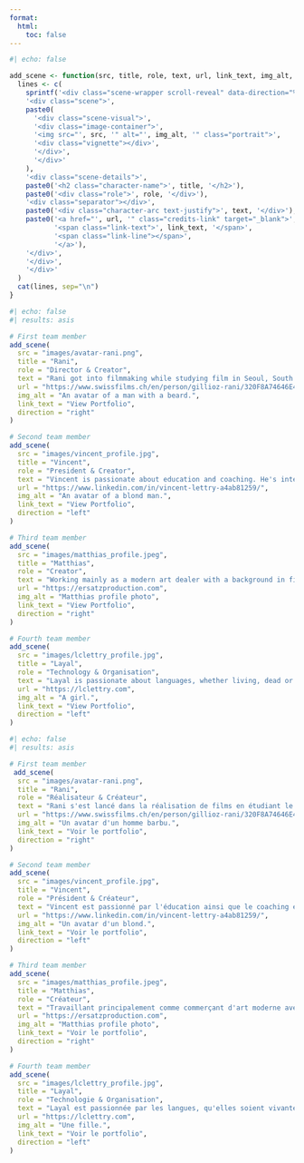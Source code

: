 ```yaml
---
format:
  html:
    toc: false
---
```

::: {.film-grain}
:::


```r
#| echo: false

add_scene <- function(src, title, role, text, url, link_text, img_alt, direction = "right") {
  lines <- c(
    sprintf('<div class="scene-wrapper scroll-reveal" data-direction="%s">', direction),
    '<div class="scene">',
    paste0(
      '<div class="scene-visual">',
      '<div class="image-container">',
      '<img src="', src, '" alt="', img_alt, '" class="portrait">',
      '<div class="vignette"></div>',
      '</div>',
      '</div>'
    ),
    '<div class="scene-details">',
    paste0('<h2 class="character-name">', title, '</h2>'),
    paste0('<div class="role">', role, '</div>'),
    '<div class="separator"></div>',
    paste0('<div class="character-arc text-justify">', text, '</div>'),
    paste0('<a href="', url, '" class="credits-link" target="_blank">', 
           '<span class="link-text">', link_text, '</span>',
           '<span class="link-line"></span>',
           '</a>'),
    '</div>',
    '</div>',
    '</div>'
  )
  cat(lines, sep="\n")
}
```

::: {.film-reel}
::: {.content-visible when-profile="english"}
```r
#| echo: false
#| results: asis

# First team member
add_scene(
  src = "images/avatar-rani.png",
  title = "Rani", 
  role = "Director & Creator",
  text = "Rani got into filmmaking while studying film in Seoul, South Korea. He now works as a freelance translator and spends his free time creating music - or noise - on the piano or computer, playing video games late into the night, and immersing himself in literature and philosophy. He is particularly interested in discovering new experiences and impressions through various forms of art and media, and wishes to convey this through his own work.",
  url = "https://www.swissfilms.ch/en/person/gillioz-rani/320F8A74646E41718A8CB4BD0C32B79A",
  img_alt = "An avatar of a man with a beard.",
  link_text = "View Portfolio",
  direction = "right"
)

# Second team member
add_scene(
  src = "images/vincent_profile.jpg",
  title = "Vincent", 
  role = "President & Creator",
  text = "Vincent is passionate about education and coaching. He's interested in many different subjects, from philosophy to music, sports and communication. He's also a big fan of film and music. As an English and History teacher, he works every day with many people from different backgrounds. He accompanies them and helps them to find their own way. He draws on his social experience and interests to create compelling stories and tells them in a way that makes them accessible to a wide audience.",
  url = "https://www.linkedin.com/in/vincent-lettry-a4ab81259/",
  img_alt = "An avatar of a blond man.",
  link_text = "View Portfolio",
  direction = "left"
)

# Third team member
add_scene(
  src = "images/matthias_profile.jpeg",
  title = "Matthias", 
  role = "Creator",
  text = "Working mainly as a modern art dealer with a background in filmaking, ranging from film analysis to screenwriting as well as acting, Matthias' intend is to merge his array of skills for the benefit of helping the creation of original works, free of conventions and pre-made ideas.",
  url = "https://ersatzproduction.com",
  img_alt = "Matthias profile photo",
  link_text = "View Portfolio",
  direction = "right"
)

# Fourth team member
add_scene(
  src = "images/lclettry_profile.jpg",
  title = "Layal", 
  role = "Technology & Organisation",
  text = "Layal is passionate about languages, whether living, dead or computer-based. After graduating from high school with a focus on languages and philosophy, she went on to study Management and Economics, during which time she developed a passion for statistics and econometrics. After working in the Swiss federal administration as an econometrician, she decided to concentrate on data processing. She then became a consultant in R, working  as a data scientist. Thanks to her IT and management skills, she is mainly responsible for maintaining the production company's IT solutions and finances.",
  url = "https://lclettry.com",
  img_alt = "A girl.",
  link_text = "View Portfolio",
  direction = "left"
)   

```
:::
::: {.content-visible when-profile="french"}
```r
#| echo: false
#| results: asis

# First team member
 add_scene(
  src = "images/avatar-rani.png",
  title = "Rani", 
  role = "Réalisateur & Créateur",
  text = "Rani s'est lancé dans la réalisation de films en étudiant le cinéma à Séoul, en Corée du Sud. Il travaille aujourd'hui comme traducteur indépendant et passe son temps libre à créer de la musique – ou du bruit – au piano ou à l'ordinateur, à jouer aux jeux vidéo jusque tard dans la nuit, et à s'immerger dans la littérature et la philosophie. Il s'intéresse en particulier à la découverte de nouvelles expériences et impressions à travers diverses formes d'art et de médias, et souhaite transmettre cela à travers ses propres oeuvres.",
  url = "https://www.swissfilms.ch/en/person/gillioz-rani/320F8A74646E41718A8CB4BD0C32B79A",
  img_alt = "Un avatar d'un homme barbu.",
  link_text = "Voir le portfolio",
  direction = "right"
)

# Second team member
add_scene(
  src = "images/vincent_profile.jpg",
  title = "Vincent", 
  role = "Président & Créateur",
  text = "Vincent est passionné par l'éducation ainsi que le coaching et s'intéresse à beaucoup de thématiques différentes, allant de la philosophie à la musique, en passant par les sports et la communication. Il est également un grand amateur de cinéma et de musique. Enseignant d'anglais et d'histoire, il travaille tous les jours entouré de beaucoup de personnes aux horizons différents. Il les accompagne et les aide à trouver leur propre voie. Il s'inspire de son expérience sociale et de ses intérêts pour créer des histoires captivantes et les raconte de manière à les rendre accessibles à un public large.",
  url = "https://www.linkedin.com/in/vincent-lettry-a4ab81259/",
  img_alt = "Un avatar d'un blond.",
  link_text = "Voir le portfolio",
  direction = "left"
)

# Third team member
add_scene(
  src = "images/matthias_profile.jpeg",
  title = "Matthias", 
  role = "Créateur",
  text = "Travaillant principalement comme commerçant d'art moderne avec une formation en cinéma, allant de l'analyse de film à la rédaction de scénarios, Matthias souhaite fusionner ses compétences pour aider à la création de nouvelles œuvres, libres de conventions et d'idées pré-conçues.",
  url = "https://ersatzproduction.com",
  img_alt = "Matthias profile photo",
  link_text = "Voir le portfolio",
  direction = "right"
)

# Fourth team member
add_scene(  
  src = "images/lclettry_profile.jpg",    
  title = "Layal",
  role = "Technologie & Organisation",
  text = "Layal est passionnée par les langues, qu'elles soient vivantes, mortes ou informatiques. Après avoir obtenu une maturité gymnasiale centrée sur les langues et la philosophie, elle se lance dans des études de gestion d'entreprise et d'économie politique, pendant lesquelles elle développe une passion pour la statistique et l'économétrie. Après avoir travaillé au sein de l'administration fédérale suisse en tant qu'économètre, elle décide de se concentrer sur le traitement des données. Elle devient alors consultante en langage R, travaillant en tant que scientifique des données. Grâce à ses compétences informatiques et de gestion, elle s'occupe principalement de la maintenance des solutions informatiques et des finances de la société de production.",
  url = "https://lclettry.com",
  img_alt = "Une fille.",
  link_text = "Voir le portfolio",
  direction = "left"
)
```
:::
:::

<script>
// Wait for the HTML document to be fully loaded
document.addEventListener('DOMContentLoaded', function() {
    const scenes = document.querySelectorAll('.scroll-reveal');
    
    // Function to check if device is mobile
    const isMobile = () => window.innerWidth <= 768;
    
    const observer = new IntersectionObserver((entries) => {
        entries.forEach(entry => {
            if (entry.isIntersecting) {
                const element = entry.target;
                element.style.opacity = "1";
                
                // On mobile, always slide up instead of left/right
                if (isMobile()) {
                    element.style.transform = "translateY(0)";
                } else {
                    element.style.transform = "translateX(0)";
                }
            }
        });
    }, {
        threshold: 0.2,
        rootMargin: '0px'
    });

    // Update initial transform based on device
    scenes.forEach(scene => {
        if (isMobile()) {
            scene.style.transform = "translateY(50px)";
        } else {
            const direction = scene.dataset.direction;
            scene.style.transform = `translateX(${direction === 'right' ? '100px' : '-100px'})`;
        }
        observer.observe(scene);
    });
    
    // Handle resize events
    window.addEventListener('resize', () => {
        scenes.forEach(scene => {
            if (isMobile()) {
                scene.style.transform = "translateY(50px)";
            } else {
                const direction = scene.dataset.direction;
                scene.style.transform = `translateX(${direction === 'right' ? '100px' : '-100px'})`;
            }
        });
    });
});
</script>
